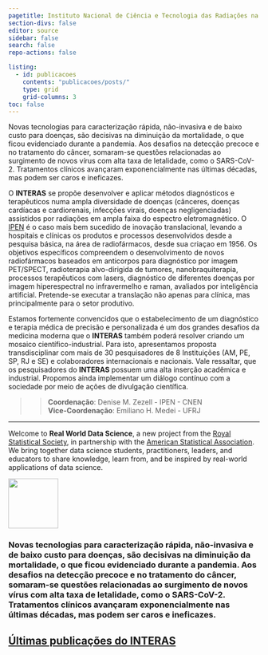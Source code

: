 ```yaml
---
pagetitle: Instituto Nacional de Ciência e Tecnologia das Radiações na Saúde --- INTERAS
section-divs: false
editor: source
sidebar: false
search: false
repo-actions: false

listing:
  - id: publicacoes
    contents: "publicacoes/posts/"
    type: grid
    grid-columns: 3
toc: false
---
```



Novas tecnologias para caracterização rápida, não-invasiva e de baixo custo para doenças, são decisivas na diminuição da mortalidade, o que ficou evidenciado durante a pandemia. Aos desafios na detecção precoce e no tratamento do câncer, somaram-se questões relacionadas ao surgimento de novos vírus com alta taxa de letalidade, como o SARS-CoV-2. Tratamentos clínicos avançaram exponencialmente nas últimas décadas, mas podem ser caros e ineficazes. 

O **INTERAS** se propõe desenvolver e aplicar métodos diagnósticos e terapêuticos numa ampla diversidade de doenças (cânceres, doenças cardíacas e cardiorenais, infecções virais, doenças negligenciadas) assistidos por radiações em ampla faixa do espectro eletromagnético. O [IPEN](https://www.ipen.br) é o caso mais bem sucedido de inovação translacional, levando a hospitais e clínicas os produtos e processos desenvolvidos desde a pesquisa básica, na área de radiofármacos, desde sua criaçao em 1956. Os objetivos específicos compreendem o desenvolvimento de novos radiofármacos baseados em anticorpos para diagnóstico por imagem PET/SPECT, radioterapia alvo-dirigida de tumores, nanobraquiterapia, processos terapêuticos com lasers, diagnóstico de diferentes doenças por imagem hiperespectral no infravermelho e raman, avaliados por inteligência artificial. Pretende-se executar a translação não apenas para clínica, mas principalmente para o setor produtivo. 

Estamos fortemente convencidos que o estabelecimento de um diagnóstico e terapia médica de precisão e personalizada é um dos grandes desafios da medicina moderna que o **INTERAS** também poderá resolver criando um mosaico científico-industrial. Para isto, apresentamos proposta transdisciplinar com mais de 30 pesquisadores de 8 Instituições (AM, PE, SP, RJ e SE) e colaboradores internacionais e nacionais. Vale ressaltar, que os pesquisadores do **INTERAS** possuem uma alta inserção acadêmica e industrial. Propomos ainda implementar um diálogo contínuo com a sociedade por meio de ações de divulgação científica.


>>
**Coordenação**: Denise M. Zezell - IPEN - CNEN  
**Vice-Coordenação**: Emiliano H. Medei  - UFRJ
>>




---

::: {.header-text} 
::: {.content-container}
::: {.header-block}
Welcome to **Real World Data Science**, a new project from the [Royal Statistical Society](https://rss.org.uk/), in partnership with the [American Statistical Association](https://www.amstat.org/). We bring together data science students, practitioners, leaders, and educators to share knowledge, learn from, and be inspired by real-world applications of data science.
:::
:::
:::


::: {.pullout-text}
::: {.pullout-container}
::: {.pullout-block .black-background}
![](images/quote-purple.png){width="100px"}

### Novas tecnologias para caracterização rápida, não-invasiva e de baixo custo para doenças, são decisivas na diminuição da mortalidade, o que ficou evidenciado durante a pandemia. Aos desafios na detecção precoce e no tratamento do câncer, somaram-se questões relacionadas ao surgimento de novos vírus com alta taxa de letalidade, como o SARS-CoV-2. Tratamentos clínicos avançaram exponencialmente nas últimas décadas, mas podem ser caros e ineficazes.



:::
:::
:::

::: {.content-container}
::: {.listing-block}
<a href="publicacoes/index.qmd">

## Últimas publicações do INTERAS 
</a>

::: {#publicacoes}
:::

:::
:::

